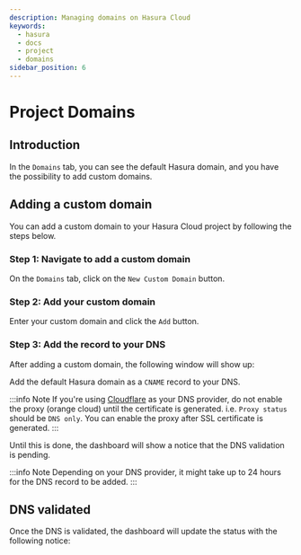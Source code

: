 ```yaml
---
description: Managing domains on Hasura Cloud
keywords:
  - hasura
  - docs
  - project
  - domains
sidebar_position: 6
---
```



# Project Domains

## Introduction

In the `Domains` tab, you can see the default Hasura domain, and you have the possibility to add custom domains.

## Adding a custom domain

You can add a custom domain to your Hasura Cloud project by following the steps below.

### Step 1: Navigate to add a custom domain

On the `Domains` tab, click on the `New Custom Domain` button.

<Thumbnail
  src="/img/graphql/cloud/projects/add-custom-domain.png"
  alt="Add custom domain"
  width="727px"
/>

### Step 2: Add your custom domain

Enter your custom domain and click the `Add` button.

<Thumbnail
  src="/img/graphql/cloud/projects/choose-custom-domain.png"
  alt="Choose custom domain"
  width="727px"
/>

### Step 3: Add the record to your DNS

After adding a custom domain, the following window will show up:

<Thumbnail
  src="/img/graphql/cloud/projects/dns-settings.png"
  alt="DNS settings"
  width="727px"
/>

Add the default Hasura domain as a `CNAME` record to your DNS.

:::info Note
If you're using [Cloudflare](https://www.cloudflare.com) as your DNS provider, do not enable the proxy (orange cloud) until the certificate is generated. i.e. `Proxy status` should be `DNS only`. You can enable the proxy after SSL certificate is generated.
:::

Until this is done, the dashboard will show a notice that the DNS validation is pending.

<Thumbnail
  src="/img/graphql/cloud/projects/dns-validation-pending.png"
  alt="DNS validation pending"
  width="727px"
/>

:::info Note
Depending on your DNS provider, it might take up to 24 hours for the DNS record to be added.
:::

## DNS validated

Once the DNS is validated, the dashboard will update the status with the following notice:

<Thumbnail
  src="/img/graphql/cloud/projects/dns-validated.png"
  alt="DNS validated"
  width="727px"
/>
